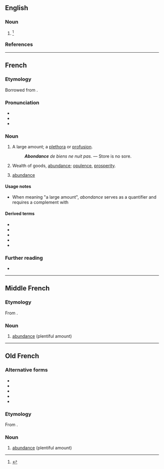 ==English==

===Noun===
{{en-noun}}

# {{lb|en|card games}} {{alternative form of|en|abundance}}<ref>{{R:SOED5|page=6}}</ref>

===References===
<references/>

----

==French==

===Etymology===
Borrowed from {{bor|fr|la|abundantia}}.

===Pronunciation===
* {{fr-IPA}}
* {{audio|fr|Fr-abondance.ogg|Audio}}
* {{audio|fr|Fr-Paris--abondance.ogg|Audio (Paris)}}

===Noun===
{{fr-noun|f}}

# A large amount; a [[plethora]] or [[profusion]].
#: '''''Abondance''' de biens ne nuit pas.'' — Store is no sore.
# Wealth of goods, [[abundance]]; [[opulence]], [[prosperity]].
# {{lb|fr|sciences}} [[abundance]]

====Usage notes====
* When meaning "a large amount", ''abondance'' serves as a quantifier and requires a complement with {{m|fr|de}}

====Derived terms====
* {{l|fr|abondance de biens ne nuit pas}}
* {{l|fr|abondanciste}}
* {{l|fr|corne d'abondance}}
* {{l|fr|en abondance}}
* {{l|fr|grenier d'abondance}}

===Further reading===
* {{R:TLFi}}

----

==Middle French==

===Etymology===
From {{der|frm|la|abundantia}}.

===Noun===
{{frm-noun|f}}

# [[abundance]] (plentiful amount)

----

==Old French==

===Alternative forms===
* {{l|fro|abondanche}}
* {{l|fro|abundance}}
* {{l|fro|habondanche}}
* {{l|fro|habundanche}}
* {{l|fro|habundance}}

===Etymology===
From {{inh|fro|la|abundantia}}.

===Noun===
{{fro-noun|f}}

# [[abundance]] (plentiful amount)